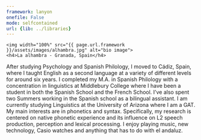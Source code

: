 ```yaml
---
framework: lanyon
onefile: False
mode: selfcontained
url: {lib: ../libraries}
---
```



<div  class="thumbnail">
	<img width="100%" src="{{ page.url.framework }}/assets/images/alhambra.jpg" alt="bio image">
	<h4>La alhambra - Granada, Spain</h4>
</div>
<p></p>
After studying Psychology and Spanish Philology, I moved to Cádiz, Spain, where I taught English as a second language at a variety of different levels for around six years. I completed my M.A. in Spanish Philology with a concentration in linguistics at Middlebury College where I have been a student in both the Spanish School and the French School. I've also spent two Summers working in the Spanish school as a bilingual assistant. I am currently studying Linguistics at the University of Arizona where I am a GAT. My main interests are in phonetics and syntax. Specifically, my research is centered on native phonetic experience and its influence on L2 speech production, perception and lexical processing. I enjoy playing music, new technology, Casio watches and anything that has to do with el andaluz.
